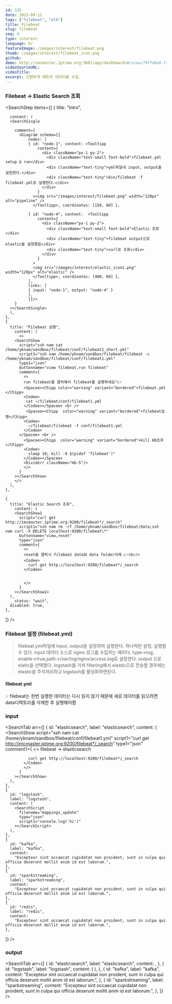 ```yaml
---
id: 125
date: 2023-09-12
tags: ["filebeat", "elk"]
title: Filebeat
slug: filebeat
seq: 4
type: interest
language: kr
featureImage: /images/interest/filebeat.png
thumb: /images/interest/filebeat_icon.png
github:
demo: http://imcmaster.iptime.org:5601/app/dashboards#/view/79ffd6e0-faa0-11e6-947f-177f697178b8-ecs?_g=(filters:!(),refreshInterval:(pause:!t,value:0),time:(from:'2023-09-12T02:00:00.000Z',to:now))
videoSourceURL:
videoTitle:
excerpt: 간편하게 메트릭 데이터를 수집.
---
```


### Filebeat → Elastic Search 조회

<SearchStep
  items={[
    {
      title: "Intro",
      
      content: (
      <SearchSingle
       
        comment={
          <Diagram schema={{
              nodes: [
              { id: "node-1", content: <Tooltipp
                  content={
                    <div className="px-1 py-2">
                      <div className="text-small font-bold">filebeat.yml setup & run</div>
                      <div className="text-tiny">yml파일내 input, output을 설정한다.</div>
                      <div className="text-tiny">bin/filebeat -f filebeat.yml로 실행한다.</div>
                    </div>
                  }
                ><img src="/images/interest/filebeat.png" width="120px" alt="pipeline" />
                </Tooltipp>, coordinates: [150, 60] },

              { id: "node-4", content:  <Tooltipp
                  content={
                    <div className="px-1 py-2">
                      <div className="text-small font-bold">Elastic 조회</div>
                      <div className="text-tiny">filebeat output으로 elastic을 설정했음</div>
                      <div className="text-tiny">curl로 조회</div>
                    </div>
                  }
                >
                <img src="/images/interest/elastic_icon1.png" width="120px" alt="elastic" />
                </Tooltipp>, coordinates: [400, 60] },
              ],
              links: [
              { input: "node-1", output: "node-4" }
              ],
              }}/>
        }
      ></SearchSingle>
      ),
    },
    {
      title: "Filebeat 실행",
        content: (
          <>
        <SearchShow
          script="ssh nam cat /home/yknam/sandbox/filebeat/conf/filebeat1_short.yml"
          script1="ssh nam /home/yknam/sandbox/filebeat/filebeat -c /home/yknam/sandbox/filebeat/conf/filebeat1.yml"
          type1="json"
          buttonname="view filebeat,run filebeat"
          comment={
            <>
            run filebeat를 클릭해서 filebeat를 실행하세요"👉
            <Spacee><Chipp color="warning" variant="bordered">filebeat.yml </Chipp>
            <Codee>
             cat ~/filebeat/conf/filebeat1.yml
            </Codee></Spacee> <br />
             <Spacee><Chipp  color="warning" variant="bordered">filebeat실행</Chipp>
            <Codee>
              ~/filebeat/filebeat -f conf/filebeat1.yml
            </Codee>
          </Spacee> <br />
            <Spacee><Chipp  color="warning" variant="bordered">kill 60초후</Chipp>
            <Codee>
              sleep 10; kill -9 $(pidof 'filebeat')"
            </Codee></Spacee>
            <Dividerr className="mb-5"/>
            </>
          }
        ></SearchShow>
        </>
      ),
    },

    {
      title: "Elastic Search 조회",
        content: (
        <SearchShow1
          script="curl get http://imcmaster.iptime.org:9200/filebeat*/_search"
          script1="ssh nam rm -rf /home/yknam/sandbox/filebeat/data;ssh nam curl -X DELETE localhost:9200/filebeat\*"
          buttonname="view,reset"
          type="json"
          comment={
            <>
            reset을 클릭시 filebeat data와 data folder삭제 👉<br/>
            <Codee>
              curl get http://localhost:9200/filebeat*/_search
            </Codee>


            </>
          }
        ></SearchShow1>
      ),
        status: "wait",
      disabled: true,
    },

]}
/>

### Filebeat 설정 (filebeat.yml)

> filebeat.yml파일에 input, output을 설정하여 실행한다. 하나씩만 설정, 실행할 수 있다.
> input 데이터 소스로 nginx 로그를 수집하는 예이다. type->log, enable->true,path->/var/log/nginx/access.log로 설정한다.
> output 으로 elatic을 선택했다. logstash를 거쳐 filtering해서 elastic으로 전송할 경우에는 elastic을 주석처리하고 logstash를 활성화하면된다.

#### filebeat.yml

<SearchScript filename="filebeatyml" />

💡 filebeat는 한번 실행한 데이터는 다시 읽지 않기 때문에 새로 데이터를 읽으려면 data디렉토리를 삭제한 후 실행해야함

### input

<SearchTab
  arr={[
    {
      id: "elasticsearch",
      label: "elasticsearch",
      content: (
        <SearchShow
          script="ssh nam cat /home/yknam/sandbox/filebeat/conf/filebeat1.yml"
          script1="curl get http://imcmaster.iptime.org:9200/filebeat*/_search"
          type1="json"
          comment1={
            <>
            <Chipp>filebeat → elasticsearch</Chipp>
            <Codee>

              curl get http://localhost:9200/filebeat*/_search
            </Codee>
            </>
          }
        ></SearchShow>
      ),
    },
    {
      id: "logstash",
      label: "logstash",
      content: (
        <SearchScript
          filename="mappings_update"
          type="json"
          script1="console.log('hi')"
        ></SearchScript>
      ),
    },
    {
      id: "kafka",
      label: "kafka",
      content:
        "Excepteur sint occaecat cupidatat non proident, sunt in culpa qui officia deserunt mollit anim id est laborum.",
    },
    {
      id: "sparkstreaming",
      label: "sparkstreaming",
      content:
        "Excepteur sint occaecat cupidatat non proident, sunt in culpa qui officia deserunt mollit anim id est laborum.",
    },
    {
      id: "redis",
      label: "redis",
      content:
        "Excepteur sint occaecat cupidatat non proident, sunt in culpa qui officia deserunt mollit anim id est laborum.",
    },

]}
/>

### output

<SearchTab
  arr={[
    {
      id: "elasticsearch",
      label: "elasticsearch",
      content: <SearchShow script="ls -la" script1="ls -la"></SearchShow>,
    },
    {
      id: "logstash",
      label: "logstash",
      content: (
        <SearchScript
          filename="mappings_update"
          type="json"
          script1="console.log('hi')"
        ></SearchScript>
      ),
    },
    {
      id: "kafka",
      label: "kafka",
      content:
        "Excepteur sint occaecat cupidatat non proident, sunt in culpa qui officia deserunt mollit anim id est laborum.",
    },
    {
      id: "sparkstreaming",
      label: "sparkstreaming",
      content:
        "Excepteur sint occaecat cupidatat non proident, sunt in culpa qui officia deserunt mollit anim id est laborum.",
    },
  ]}
/>
